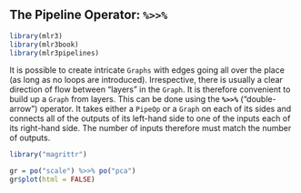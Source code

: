 ## The Pipeline Operator: `%>>%` {#pipe-operator}

```r
library(mlr3)
library(mlr3book)
library(mlr3pipelines)
```

It is possible to create intricate `Graphs` with edges going all over the place (as long as no loops are introduced).
Irrespective, there is usually a clear direction of flow between "layers" in the `Graph`.
It is therefore convenient to build up a `Graph` from layers.
This can be done using the **`%>>%`** ("double-arrow") operator.
It takes either a `PipeOp` or a `Graph` on each of its sides and connects all of the outputs of its left-hand side to one of the inputs each of its right-hand side.
The number of inputs therefore must match the number of outputs.

```r
library("magrittr")

gr = po("scale") %>>% po("pca")
gr$plot(html = FALSE)
```
